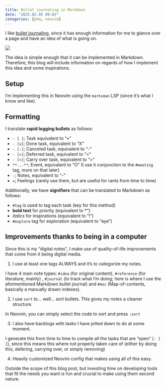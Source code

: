 ```yaml
---
title: Bullet journaling in Markdown
date: "2025.02.05 09:02"
categories: [pkm, neovim]
---
```


I like [bullet journaling](https://en.wikipedia.org/wiki/Bullet_journal), since it has enough
information for me to glance over a page and have an idea of what is going on.

![](bullet-journal.png)

The idea is simple enough that it can be implemented in Markdown. Therefore, this blog will
include information on regards of how I implement this idea and some inspirations.

## Setup

I'm implementing this in Neovim using the `marksman` LSP (since it's what I know and like).

## Formatting

I translate **rapid logging bullets** as follows:

- `- [ ]`; Task equivalent to "•"
- `- [x]`; Done task, equivalent to "X"
- `- [-]`; Canceled task, equivalent to "-"
- `- [>]`; Deferred task, equivalent to "<"
- `- [<]`; Carry over task, equivalent to ">"
- `**...**`; Event, equivalent to "O" (I use it conjunction to the `#meeting` tag, more on that
  later)
- `-`; Notes, equivalent to "-"
- `=`; Feelings (rarely use them, but are useful for rants from time to time)

Additionally, we have **signifiers** that can be translated to Markdown as follows:

- `#tag` is used to tag each task (key for this method)
- **bold text** for priority (equivalent to *")
- *italics* for inspirations (equivalent to "!")
- `#explore` tag for exploration (equivalent to "eye")

## Improvements thanks to being in a computer

Since this is my "digital notes", I make use of quality-of-life improvements that come from
it being digital media.

1. I use at least one tags ALWAYS and it's to categorize my notes.

I have 4 main note types: `#idea` (for original content), `#reference` (for literature, mainly)
, `#journal` (to track what I'm doing; here is where I use the aformentioned Markdown bullet
journal) and `#moc` (Map-of-contents, basically a manually drawn indexes).

2. I use `sort` to... well... sort bullets. This gives my notes a cleaner structure.

In Neovim, you can simply select the code to sort and press `:sort`

3. I also have backlogs with tasks I have jotted down to do at some moment.

I generate this from time to time to compile all the tasks that are "open" (`- [ ]`), since this
means this where not properly taken care of (either by doing this, defering, carrying over, or
simply removing)

4. Heavily customized Neovim config that makes using all of this easy.

Outside the scope of this blog post, but investing time on developing tools that fit the needs
you want is fun and crucial to make using them second nature.
